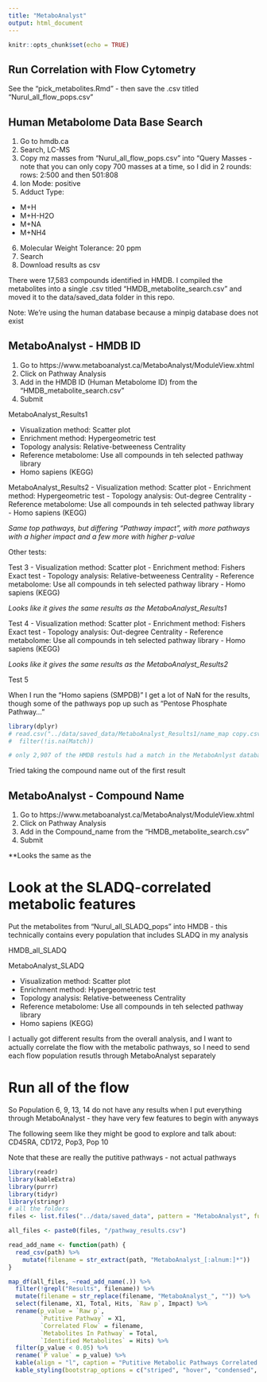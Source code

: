 ```yaml
---
title: "MetaboAnalyst"
output: html_document
---
```


```r
knitr::opts_chunk$set(echo = TRUE)
```

## Run Correlation with Flow Cytometry

See the "pick_metabolites.Rmd" - then save the .csv titled "Nurul_all_flow_pops.csv"

## Human Metabolome Data Base Search 

1) Go to hmdb.ca 
2) Search, LC-MS
3) Copy mz masses from "Nurul_all_flow_pops.csv" into “Query Masses - note that you can only copy 700 masses at a time, so I did in 2 rounds: rows: 2:500 and then 501:808
4) Ion Mode: positive
5) Adduct Type: 

 - M+H
 - M+H-H2O
 - M+NA
 - M+NH4
 
6) Molecular Weight Tolerance: 20 ppm
7) Search
8) Download results as csv

There were 17,583 compounds identified in HMDB. I compiled the metabolites into a single .csv titled "HMDB_metabolite_search.csv" and moved it to the data/saved_data folder in this repo.

Note: We're using the human database because a minpig database does not exist

## MetaboAnalyst - HMDB ID

1) Go to https://www.metaboanalyst.ca/MetaboAnalyst/ModuleView.xhtml
2) Click on Pathway Analysis 
3) Add in the HMDB ID (Human Metabolome ID) from the "HMDB_metabolite_search.csv"
4) Submit


MetaboAnalyst_Results1

- Visualization method: Scatter plot
- Enrichment method: Hypergeometric test
- Topology analysis: Relative-betweeness Centrality
- Reference metabolome: Use all compounds in teh selected pathway library
- Homo sapiens (KEGG)

MetaboAnalyst_Results2
- Visualization method: Scatter plot
- Enrichment method: Hypergeometric test
- Topology analysis: Out-degree Centrality
- Reference metabolome: Use all compounds in teh selected pathway library
- Homo sapiens (KEGG)

*Same top pathways, but differing "Pathway impact", with more pathways with a higher impact and a few more with higher p-value*



Other tests:

Test 3
- Visualization method: Scatter plot
- Enrichment method: Fishers Exact test
- Topology analysis: Relative-betweeness Centrality
- Reference metabolome: Use all compounds in teh selected pathway library
- Homo sapiens (KEGG)

*Looks like it gives the same results as the MetaboAnalyst_Results1*

Test 4
- Visualization method: Scatter plot
- Enrichment method: Fishers Exact test
- Topology analysis: Out-degree Centrality
- Reference metabolome: Use all compounds in teh selected pathway library
- Homo sapiens (KEGG)

*Looks like it gives the same results as the MetaboAnalyst_Results2*

Test 5

When I run the "Homo sapiens (SMPDB)" I get a lot of NaN for the results, though some of the pathways pop up such as "Pentose Phosphate Pathway..."

```r
library(dplyr)
# read.csv("../data/saved_data/MetaboAnalyst_Results1/name_map copy.csv") %>%
#  filter(!is.na(Match))

# only 2,907 of the HMDB restuls had a match in the MetaboAnlyst database
```

Tried taking the compound name out of the first result


## MetaboAnalyst - Compound Name

1) Go to https://www.metaboanalyst.ca/MetaboAnalyst/ModuleView.xhtml
2) Click on Pathway Analysis 
3) Add in the Compound_name from the "HMDB_metabolite_search.csv"
4) Submit

**Looks the same as the 



# Look at the SLADQ-correlated metabolic features

Put the metabolites from "Nurul_all_SLADQ_pops" into HMDB - this technically contains every population that includes SLADQ in my analysis

HMDB_all_SLADQ

MetaboAnalyst_SLADQ

- Visualization method: Scatter plot
- Enrichment method: Hypergeometric test
- Topology analysis: Relative-betweeness Centrality
- Reference metabolome: Use all compounds in teh selected pathway library
- Homo sapiens (KEGG)

I actually got different results from the overall analysis, and I want to actually correlate the flow with the metabolic pathways, so I need to send each flow population resutls through MetaboAnalyst separately




# Run all of the flow

So Population 6, 9, 13, 14  do not have any results when I put everything through MetaboAnalyst - they have very few features to begin with anyways

The following seem like they might be good to explore and talk about: CD45RA, CD172, Pop3, Pop 10

Note that these are really the putitive pathways - not actual pathways
```r
library(readr)
library(kableExtra)
library(purrr) 
library(tidyr)
library(stringr)
# all the folders
files <- list.files("../data/saved_data", pattern = "MetaboAnalyst", full = TRUE)

all_files <- paste0(files, "/pathway_results.csv")

read_add_name <- function(path) {
  read_csv(path) %>%
    mutate(filename = str_extract(path, "MetaboAnalyst_[:alnum:]*"))
}

map_df(all_files, ~read_add_name(.)) %>%
  filter(!grepl("Results", filename)) %>%
  mutate(filename = str_replace(filename, "MetaboAnalyst_", "")) %>%
  select(filename, X1, Total, Hits, `Raw p`, Impact) %>%
  rename(p_value = `Raw p`,
         `Putitive Pathway` = X1,
         `Correlated Flow` = filename,
         `Metabolites In Pathway` = Total,
         `Identified Metabolites` = Hits) %>%
  filter(p_value < 0.05) %>%
  rename(`P value` = p_value) %>%
  kable(align = "l", caption = "Putitive Metabolic Pathways Correlated with Flow Cytometry Cell Populations") %>%
  kable_styling(bootstrap_options = c("striped", "hover", "condensed", "responsive")) 


  
```

